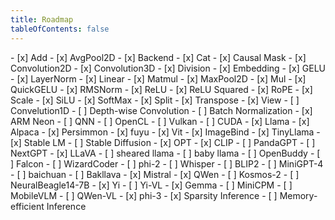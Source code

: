 ```yaml
---
title: Roadmap
tableOfContents: false
---
```


<Card title="More OP" icon="random">
- [x] Add
- [x] AvgPool2D
- [x] Backend
- [x] Cat
- [x] Causal Mask
- [x] Convolution2D
- [x] Convolution3D
- [x] Division
- [x] Embedding
- [x] GELU
- [x] LayerNorm
- [x] Linear
- [x] Matmul
- [x] MaxPool2D
- [x] Mul
- [x] QuickGELU
- [x] RMSNorm
- [x] ReLU
- [x] ReLU Squared
- [x] RoPE
- [x] Scale
- [x] SiLU
- [x] SoftMax
- [x] Split
- [x] Transpose
- [x] View
- [ ] Convelution1D
- [ ] Depth-wise Convolution
- [ ] Batch Normalization

</Card>

<Card title="More Backends"  icon="random">
- [x] ARM Neon
- [ ] QNN
- [ ] OpenCL
- [ ] Vulkan
- [ ] CUDA
</Card>


<Card title="More Models" icon="random">
- [x] Llama
- [x] Alpaca
- [x] Persimmon
- [x] fuyu
- [x] Vit
- [x] ImageBind
- [x] TinyLlama
- [x] Stable LM
- [ ] Stable Diffusion
- [x] OPT
- [x] CLIP
- [ ] PandaGPT
- [ ] NextGPT
- [x] LLaVA
- [ ] sheared llama
- [ ] baby llama
- [ ] OpenBuddy
- [ ] Falcon
- [ ] WizardCoder
- [ ] phi-2
- [ ] Whisper
- [ ] BLIP2
- [ ] MiniGPT-4
- [ ] baichuan
- [ ] Bakllava
- [x] Mistral
- [x] QWen
- [ ] Kosmos-2
- [ ] NeuralBeagle14-7B
- [x] Yi
- [ ] Yi-VL
- [x] Gemma
- [ ] MiniCPM
- [ ] MobileVLM
- [ ] QWen-VL
- [x] phi-3
</Card>

<Card title="Improvement" icon="random">
- [x] Sparsity Inference
- [ ] Memory-efficient Inference
</Card>
